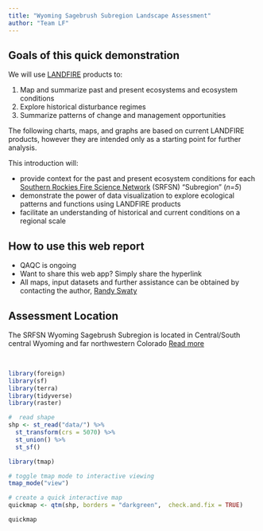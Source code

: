 ```yaml
---
title: "Wyoming Sagebrush Subregion Landscape Assessment"
author: "Team LF"
---
```


## Goals of this quick demonstration

We will use [LANDFIRE](https://landfire.gov/){target="blank"} products to:

1. Map and summarize past and present ecosystems and ecosystem conditions
2. Explore historical disturbance regimes
3. Summarize patterns of change and management opportunities


The following charts, maps, and graphs are based on current LANDFIRE products, however they are intended only as a starting point for further analysis. 

This introduction will:

* provide context for the past and present ecosystem conditions for each [Southern Rockies Fire Science Network](https://www.southernrockiesfirescience.org/){target="blank"} (SRFSN) "Subregion" (_n=5_)
* demonstrate the power of data visualization to explore ecological patterns and functions using LANDFIRE products
* facilitate an understanding of historical and current conditions on a regional scale

## How to use this web report

* QAQC is ongoing
* Want to share this web app? Simply share the hyperlink
* All maps, input datasets and further assistance can be obtained by contacting the author, [Randy Swaty](mailto:rswaty@tnc.org){target="blank"}


## Assessment Location

The SRFSN Wyoming Sagebrush Subregion is located in Central/South central Wyoming and far northwestern Colorado [Read more](https://www.southernrockiesfirescience.org/wyoming-sagebrush/){target="blank"} 


<br>

```r

library(foreign)
library(sf)
library(terra)
library(tidyverse)
library(raster)


```


```r
#  read shape
shp <- st_read("data/") %>% 
  st_transform(crs = 5070) %>%
  st_union() %>%
  st_sf()
```

```r
library(tmap)

# toggle tmap mode to interactive viewing
tmap_mode("view")

# create a quick interactive map
quickmap <- qtm(shp, borders = "darkgreen",  check.and.fix = TRUE)

quickmap



```


